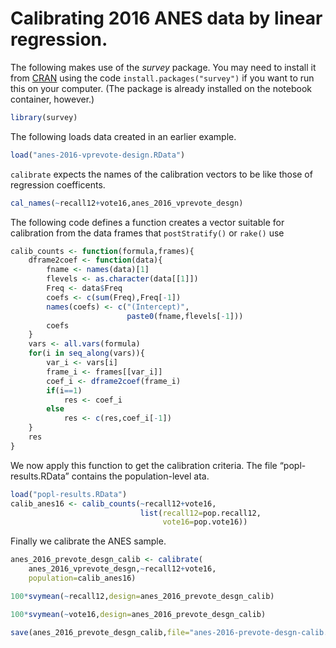 # Calibrating 2016 ANES data by linear regression.


The following makes use of the *survey* package. You may need to install it from
[CRAN](https://cran.r-project.org/package=survey) using the code
`install.packages("survey")` if you want to run this on your computer. (The
package is already installed on the notebook container, however.)

```r
library(survey)
```

The following loads data created in an earlier example.

```r
load("anes-2016-vprevote-design.RData")
```

`calibrate` expects the names of the calibration vectors to be like those of
regression coefficents.

```r
cal_names(~recall12+vote16,anes_2016_vprevote_desgn)
```

The following code defines a function creates a vector suitable for calibration from the
data frames that `postStratify()` or `rake()` use

```r
calib_counts <- function(formula,frames){
    dframe2coef <- function(data){
        fname <- names(data)[1]
        flevels <- as.character(data[[1]])
        Freq <- data$Freq
        coefs <- c(sum(Freq),Freq[-1])
        names(coefs) <- c("(Intercept)",
                          paste0(fname,flevels[-1]))
        coefs
    }
    vars <- all.vars(formula)
    for(i in seq_along(vars)){
        var_i <- vars[i]
        frame_i <- frames[[var_i]]
        coef_i <- dframe2coef(frame_i)
        if(i==1)
            res <- coef_i
        else
            res <- c(res,coef_i[-1])
    }
    res
}
```

We now apply this function to get the calibration criteria. The file "popl-results.RData" contains the population-level ata.

```r
load("popl-results.RData")
calib_anes16 <- calib_counts(~recall12+vote16,
                             list(recall12=pop.recall12,
                                  vote16=pop.vote16))
```

Finally we calibrate the ANES sample.

```r
anes_2016_prevote_desgn_calib <- calibrate(
    anes_2016_vprevote_desgn,~recall12+vote16,
    population=calib_anes16)
```

```r
100*svymean(~recall12,design=anes_2016_prevote_desgn_calib)
```

```r
100*svymean(~vote16,design=anes_2016_prevote_desgn_calib)
```

```r
save(anes_2016_prevote_desgn_calib,file="anes-2016-prevote-desgn-calib.RData")
```
